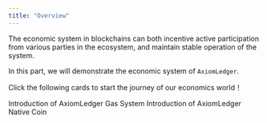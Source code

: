 ```yaml
---
title: "Overview"
---
```


The economic system in blockchains can both incentive active participation from various parties in the ecosystem, and maintain stable operation of the system.

In this part, we will demonstrate the economic system of `AxiomLedger`.

Click the following cards to start the journey of our economics world！

<CardGroup cols={2}>
    <Card title="Gas" icon="square-1" href="./gas"> Introduction of AxiomLedger Gas System </Card>
    <Card title="Native Coin" icon="square-2" href="./coin"> Introduction of AxiomLedger Native Coin </Card>
</CardGroup>
